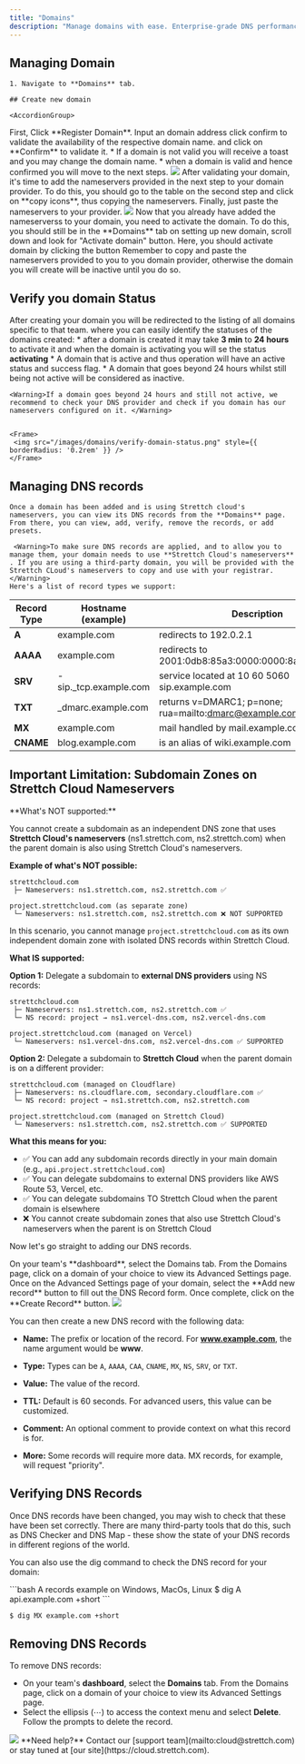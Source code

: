 ```yaml
---
title: "Domains"
description: "Manage domains with ease. Enterprise-grade DNS performance with fast propagation."
---
```


## Managing Domain

    1. Navigate to **Domains** tab.

    ## Create new domain

    <AccordionGroup>
  <Accordion title="Registering a domain" icon="rocket" iconType="solid">
    First, Click **Register Domain**. Input an domain address click confirm to validate the availability of the respective domain name. and click on **Confirm** to validate it.
        * If a domain is not valid you will receive a toast and you may change the domain name.
       * when a domain is valid and hence confirmed you will move to the next steps.
    <Frame>
      <img src="/images/domains/validate-domain.png" style={{ borderRadius: "0.2rem" }} />
    </Frame>
  </Accordion>

  <Accordion title="Add our nameservers to the domain provider" icon="key" iconType="solid">
    After validating your domain, it's time to add the nameservers provided in the next step to your domain provider. To do this, you should go to the table on the second step and click on **copy icons**, thus copying the nameservers. Finally, just paste the nameservers to your provider.
    <Frame>
      <img src="/images/domains/add-nameservers.png" style={{ borderRadius: "0.2rem" }} />
    </Frame>
  </Accordion>
  <Accordion title="Activating your domain" icon="message" iconType="solid">
   Now that you already have added the nameserverss to your domain, you need to activate the domain. To do this, you should still be in the **Domains** tab on setting up new domain, scroll down and look for "Activate domain" button. Here, you should activate domain by clicking the button
  </Accordion>
</AccordionGroup>
<Warning>Remember to copy and paste the nameservers provided to you to you domain provider, otherwise the domain you will create will be inactive until you do so.</Warning>

## Verify you domain Status

 After creating your domain you will be redirected to the listing of all domains specific to that team. where you can easily identify the statuses of the domains created:
    * after a domain is created it may take **3 min** to **24 hours** to activate it and when the domain is activating you will se the status **activating**
    * A domain that is active and thus operation will have an active status and success flag.
    * A domain that goes beyond 24 hours whilst still being not active will be considered as inactive.

    <Warning>If a domain goes beyond 24 hours and still not active, we recommend to check your DNS provider and check if you domain has our nameservers configured on it. </Warning>


    <Frame>
     <img src="/images/domains/verify-domain-status.png" style={{ borderRadius: '0.2rem' }} />
    </Frame>

## Managing DNS records

    Once a domain has been added and is using Strettch cloud's nameservers, you can view its DNS records from the **Domains** page. From there, you can view, add, verify, remove the records, or add presets.

     <Warning>To make sure DNS records are applied, and to allow you to manage them, your domain needs to use **Strettch Cloud's nameservers** . If you are using a third-party domain, you will be provided with the Strettch CLoud's nameservers to copy and use with your registrar.</Warning>
    Here's a list of record types we support:

| Record Type     | Hostname (example) | Description |
| ------------- | --------------- | -----------------|
| **A**         | example.com   | redirects to 192.0.2.1|
| **AAAA**  | example.com   | redirects to 2001:0db8:85a3:0000:0000:8a2e:0370:733|
| **SRV**   | -sip._tcp.example.com  | service located at 10 60 5060 sip.example.com |
| **TXT**         | _dmarc.example.com  | returns v=DMARC1; p=none; rua=mailto:dmarc@example.com |
| **MX**     | example.com   | mail handled by mail.example.com |
| **CNAME** | blog.example.com | is an alias of wiki.example.com|

## Important Limitation: Subdomain Zones on Strettch Cloud Nameservers

<Warning>
**What's NOT supported:**

You cannot create a subdomain as an independent DNS zone that uses **Strettch Cloud's nameservers** (ns1.strettch.com, ns2.strettch.com) when the parent domain is also using Strettch Cloud's nameservers.

**Example of what's NOT possible:**
```
strettchcloud.com
 ├─ Nameservers: ns1.strettch.com, ns2.strettch.com ✅

project.strettchcloud.com (as separate zone)
 └─ Nameservers: ns1.strettch.com, ns2.strettch.com ❌ NOT SUPPORTED
```

In this scenario, you cannot manage `project.strettchcloud.com` as its own independent domain zone with isolated DNS records within Strettch Cloud.

**What IS supported:**

**Option 1:** Delegate a subdomain to **external DNS providers** using NS records:
```
strettchcloud.com
 ├─ Nameservers: ns1.strettch.com, ns2.strettch.com ✅
 └─ NS record: project → ns1.vercel-dns.com, ns2.vercel-dns.com

project.strettchcloud.com (managed on Vercel)
 └─ Nameservers: ns1.vercel-dns.com, ns2.vercel-dns.com ✅ SUPPORTED
```

**Option 2:** Delegate a subdomain to **Strettch Cloud** when the parent domain is on a different provider:
```
strettchcloud.com (managed on Cloudflare)
 ├─ Nameservers: ns.cloudflare.com, secondary.cloudflare.com ✅
 └─ NS record: project → ns1.strettch.com, ns2.strettch.com

project.strettchcloud.com (managed on Strettch Cloud)
 └─ Nameservers: ns1.strettch.com, ns2.strettch.com ✅ SUPPORTED
```

**What this means for you:**

- ✅ You can add any subdomain records directly in your main domain (e.g., `api.project.strettchcloud.com`)
- ✅ You can delegate subdomains to external DNS providers like AWS Route 53, Vercel, etc.
- ✅ You can delegate subdomains TO Strettch Cloud when the parent domain is elsewhere
- ❌ You cannot create subdomain zones that also use Strettch Cloud's nameservers when the parent is on Strettch Cloud

</Warning>

Now let's go straight to adding our DNS records.

 <AccordionGroup>
  <Accordion title="Selecting your domain" icon="1" iconType="solid">
    On your team's **dashboard**, select the Domains tab. From the Domains page, click on a domain of your choice to view its Advanced Settings page.
  </Accordion>

  <Accordion title="Add DNS Record" icon="2" iconType="solid">
    Once on the Advanced Settings page of your domain, select the **Add new record** button to fill out the DNS Record form. Once complete, click on the **Create Record** button.
    <Frame>
      <img src="/images/domains/new-record.png" style={{ borderRadius: "0.2rem" }} />
    </Frame>
  </Accordion>
</AccordionGroup>

You can then create a new DNS record with the following data:

* **Name:** The prefix or location of the record. For **www.example.com**, the name argument would be **www**.

* **Type:** Types can be `A`, `AAAA`, `CAA`, `CNAME`, `MX`, `NS`, `SRV`, or `TXT`.

* **Value:** The value of the record.

* **TTL:** Default is 60 seconds. For advanced users, this value can be customized.

* **Comment:** An optional comment to provide context on what this record is for.

* **More:** Some records will require more data. MX records, for example, will request "priority".

## Verifying DNS Records

Once DNS records have been changed, you may wish to check that these have been set correctly. There are many third-party tools that do this, such as DNS Checker and DNS Map - these show the state of your DNS records in different regions of the world.

You can also use the dig command to check the DNS record for your domain:

<CodeGroup>
```bash A records example on Windows, MacOs, Linux
$ dig A api.example.com +short
```

```bash Mx example on Windows, MacOs, Linux
$ dig MX example.com +short
```
</CodeGroup>


## Removing DNS Records

To remove DNS records:

* On your team's **dashboard**, select the **Domains** tab. From the Domains page, click on a domain of your choice to view its Advanced Settings page.
* Select the ellipsis (⋯) to access the context menu and select **Delete**. Follow the prompts to delete the record.

<Frame>
      <img src="/images/domains/delete-dns.png" style={{ borderRadius: "0.2rem" }} />
    </Frame>
<Note>
  **Need help?** Contact our [support team](mailto:cloud@strettch.com) or stay tuned at [our site](https://cloud.strettch.com).
</Note>
